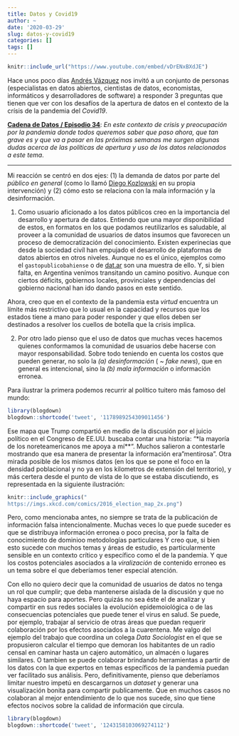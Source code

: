 ```yaml
---
title: Datos y Covid19
author: ~
date: '2020-03-29'
slug: datos-y-covid19
categories: []
tags: []
---
```



```r

knitr::include_url("https://www.youtube.com/embed/vDrENxBXdJE")

```


Hace unos poco días [Andrés Vázquez](https://twitter.com/avdata99) nos invitó a un conjunto de personas (especialistas en datos abiertos, cientistas de datos, economistas, informáticos y desarrolladores de software) a responder $3$ preguntas que tienen que ver con los desafíos de la apertura de datos en el contexto de la crísis de la pandemia del *Covid19*.

**[Cadena de Datos / Episodio 34 ](https://avdata99.github.io/cadena-de-datos/s02e34-pandemia-de-datos.html)**: _En este contexto de crisis y preocupación por la pandemia donde todos queremos saber que paso ahora, que tan grave es y que va a pasar en las próximas semanas me surgen algunas dudas acerca de las políticas de apertura y uso de los datos relacionados a este tema_. 


---

Mi reacción se centró en dos ejes: (1) la demanda de datos por parte del *público en general* (como lo llamó [Diego Kozlowski](https://twitter.com/Diego_Koz) en su propia intervención) y (2) cómo esto se relaciona con la mala información y la desinformación. 

1. Como usuario aficionado a los datos públicos creo en la importancia del desarrollo y apertura de datos. Entiendo que una mayor disponibilidad de estos, en formatos en los que podamos reutilizarlos es saludable, al proveer a la comunidad de usuarios de datos insumos que favorecen un proceso de democratización del conocimiento. Existen experinecias que desde la sociedad civíl han empujado el desarrollo de plataformas de datos abiertos en otros niveles. Aunque no es el único, ejemplos como el `gastopublicobahiense` o de [dat.ar](http://datar.info/en/) son una muestra de ello. Y, si  bien falta, en Argentina venímos transitando un camino positivo. Aunque con ciertos déficits, gobiernos locales, provinciales y dependencias del gobierno nacional han ido dando pasos en este sentido.

Ahora, creo que en el contexto de la pandemia esta _virtud_ encuentra un límite más restrictivo que lo usual en la capacidad y recursos que los estados tiene a mano para poder responder y que ellos deben ser destinados a resolver los cuellos de botella que la crisis implica. 

2. Por otro lado pienso que el uso de datos que muchas veces hacemos quienes conformamos la comunidad de usuarios debe hacerse con mayor responsabilidad. Sobre todo teniendo en cuenta los costos que pueden generar, no solo la *(a) desinformación* ( ~ *fake news*), que en general es intencional, sino la *(b) mala información* o información erronea.


Para ilustrar la primera podemos recurrir al político tuitero más famoso del mundo: 


```r
library(blogdown)
blogdown::shortcode('tweet', '1178989254309011456')
```

Ese mapa que Trump compartió en medio de la discusión por el juicio político en el Congreso de EE.UU. buscaba contar una historia: "*la mayoría de los noreteamericanos me apoya a mí**". Muchos salieron a contestarle mostrando que esa manera de presentar la información era "mentirosa". Otra mirada posible de los mismos datos (en los que se pone el foco en la densidad poblacional y no ya en los kilometros de extensión del territorio), y más certera desde el punto de vista de lo que se estaba discutiendo, es representada en la siguiente ilustración: 


```r

knitr::include_graphics("
https://imgs.xkcd.com/comics/2016_election_map_2x.png")

```

Pero, como mencionaba antes, no siempre se trata de la publicación de información falsa intencionalmente. Muchas veces lo que puede suceder es que se distribuya información erronea o poco precisa, por la falta de conocimiento de dominioo metodologías particulares Y creo que, si  bien esto sucede con muchos temas y áreas de estudio, es particularmente sensible en un contexto crítico y específico como el de la pandemia. Y que los costos potenciales asociados a la *viralización* de contenido erroneo es un tema sobre el que deberíamos tener especial atención. 

Con ello no quiero decir que la comunidad de usuarios de datos no tenga un rol que cumplir; que deba mantenerse aislada de la discusión y que no haya espacio para aportes. Pero quizás no sea éste el de analizar y compartir en sus redes sociales la evolución epidemoiológica o de las consecuencias potenciales que puede tener el virus en salud. Se puede, por ejemplo, trabajar al servicio de otras áreas que puedan requerir colaboración por los efectos asociados a la cuarentena. Me valgo del ejemplo del trabajo que coordina un colega *Data Sociologist* en el que se propusieron calcular el tiempo que demoran los habitantes de un radio censal en caminar hasta un cajero automático, un almacén o lugares similares. O tambien se puede colaborar brindando herramientas a partir de los datos con la que expertos en temas específicos de la pandemia puedan ver facilitado sus análisis. Pero, definitivamente, pienso que deberíamos limitar nuestro impetú en descargarnos un *dataset* y generar una visualización bonita para compartir publicamente. Que en muchos casos no colaboran al mejor entendimiento de lo que nos sucede, sino que tiene efectos nocivos sobre la calidad de información que circula.  


```r
library(blogdown)
blogdown::shortcode('tweet', '1243158103069274112')
```











